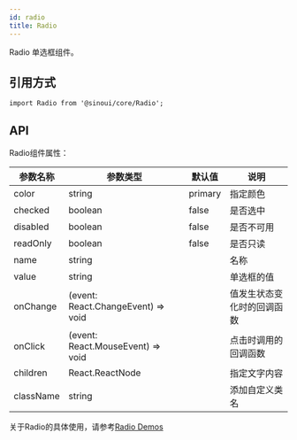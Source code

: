 ```yaml
---
id: radio
title: Radio
---
```


Radio 单选框组件。

## 引用方式

```tsx
import Radio from '@sinoui/core/Radio';
```

## API

Radio组件属性：

| 参数名称    | 参数类型   | 默认值        | 说明                                                         |
| ----------- | --------------- | ------------------------ | ----------------------------------- |
| color  | string | primary |指定颜色    |
| checked   | boolean  | false |是否选中   |
|  disabled  | boolean  | false |是否不可用   |
|  readOnly  | boolean  | false |是否只读   |
|  name  | string  |  |名称   |
|  value  | string  |  |单选框的值   |
|  onChange  | (event: React.ChangeEvent) => void  |  |值发生状态变化时的回调函数   |
|  onClick  | (event: React.MouseEvent) => void  |  |点击时调用的回调函数   |
| children    | React.ReactNode | |指定文字内容    |
| className   | string      |    | 添加自定义类名    |   

关于Radio的具体使用，请参考[Radio Demos](/docs/components/radio)
